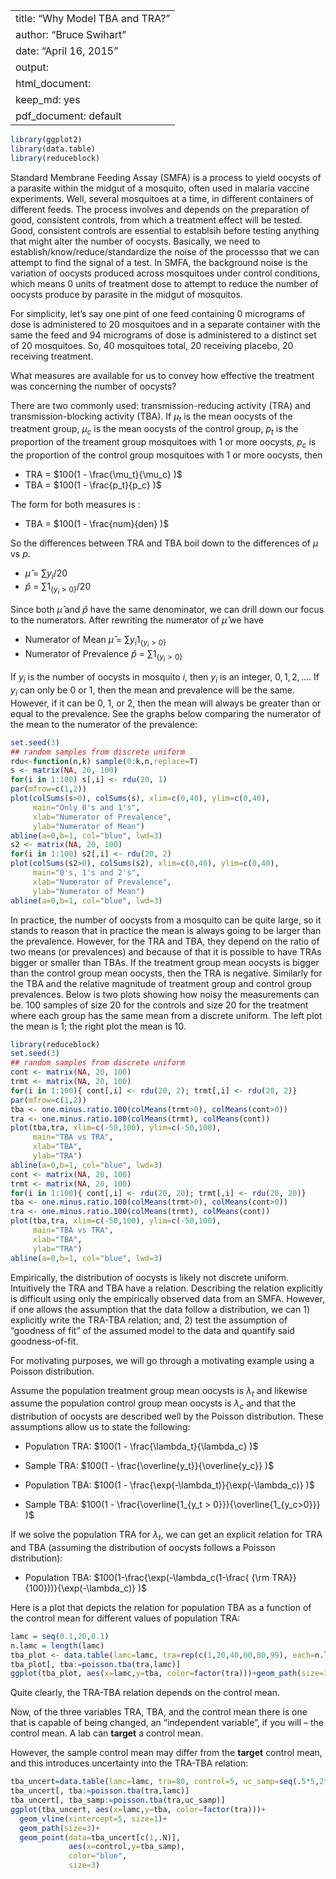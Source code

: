 
---
title: "Why Model TBA and TRA?"
author: "Bruce Swihart"
date: "April 16, 2015"
output:
  html_document:
    keep_md: yes
  pdf_document: default
---


```r
library(ggplot2)
library(data.table)
library(reduceblock)
```
Standard Membrane Feeding Assay (SMFA) is a process to yield oocysts of a parasite within the midgut of a mosquito, often used in malaria vaccine experiments.  Well, several mosquitoes at a time, in different containers of different feeds.  The process involves and depends on the preparation of good, consistent controls, from which a treatment effect will be tested.  Good, consistent controls are essential to establsih before testing anything that might alter the number of oocysts.  Basically, we need to establish/know/reduce/standardize the noise of the processso that we can attempt to find the signal of a test.  In SMFA, the background noise is the variation of oocysts produced across mosquitoes under control conditions, which means 0 units of treatment dose to attempt to reduce the number of oocysts produce by parasite in the midgut of mosquitos.

For simplicity, let's say one pint of one feed containing 0 micrograms of dose is administered to 20 mosquitoes and in a separate container with the same the feed and 94 micrograms of dose is administered to a distinct set of 20 mosquitoes. So, 40 mosquitoes total, 20 receiving placebo, 20 receiving treatment.

What measures are available for us to convey how effective the treatment was concerning the number of oocysts?

There are two commonly used:  transmission-reducing activity (TRA) and  transmission-blocking activity (TBA).  If $\mu_t$ is the mean oocysts of the treatment group, $\mu_c$ is the mean oocysts of the control group, $p_t$ is the proportion of the treament group mosquitoes with 1 or more oocysts, $p_c$ is the proportion of the control group mosquitoes with 1 or more oocysts, then

  * TRA = $100(1 - \frac{\mu_t}{\mu_c} )$
  * TBA = $100(1 - \frac{p_t}{p_c} )$

The form for both measures is :

  * TBA = $100(1 - \frac{num}{den} )$
  
So the differences between TRA and TBA boil down to the differences of $\mu$ vs $p$.  

  * $\hat{\mu}$ = $\sum y_i / 20$
  * $\hat{p}$   = $\sum 1_{\{y_i > 0\}} / 20$
  
Since both $\hat{\mu}$ and $\hat{p}$ have the same denominator, we can drill down our focus to the numerators.  After rewriting the numerator of $\hat{\mu}$ we have

  * Numerator of Mean $\hat{\mu}$ = $\sum y_i 1_{\{y_i > 0\}}$
  * Numerator of Prevalence $\hat{p}$   = $\sum 1_{\{y_i > 0\}}$

  
If $y_i$ is the number of oocysts in mosquito $i$, then $y_i$ is an integer, $0, 1, 2, \dots$.  If $y_i$ can only be $0$ or $1$, then the mean and prevalence will be the same.  However, if it can be $0$, $1$, or $2$, then the mean will always be greater than or equal to the prevalence.  See the graphs below comparing the numerator of the mean to the numerator of the prevalence: 


```r
set.seed(3)
## random samples from discrete uniform
rdu<-function(n,k) sample(0:k,n,replace=T)
s <- matrix(NA, 20, 100)
for(i in 1:100) s[,i] <- rdu(20, 1)
par(mfrow=c(1,2))
plot(colSums(s>0), colSums(s), xlim=c(0,40), ylim=c(0,40),
     main="Only 0's and 1's",
     xlab="Numerator of Prevalence",
     ylab="Numerator of Mean")
abline(a=0,b=1, col="blue", lwd=3)
s2 <- matrix(NA, 20, 100)
for(i in 1:100) s2[,i] <- rdu(20, 2)
plot(colSums(s2>0), colSums(s2), xlim=c(0,40), ylim=c(0,40),
     main="0's, 1's and 2's",
     xlab="Numerator of Prevalence",
     ylab="Numerator of Mean")
abline(a=0,b=1, col="blue", lwd=3)
```

In practice, the number of oocysts from a mosquito can be quite large, so it stands to reason that in practice the mean is always going to be larger than the prevalence.  However, for the TRA and TBA, they depend on the ratio of two means (or prevalences) and because of that it is possible to have TRAs bigger or smaller than TBAs.  If the treatment group mean oocysts is bigger than the control group mean oocysts, then the TRA is negative.  Similarly for the TBA and the relative magnitude of treatment group and control group prevalences.  Below is two plots showing how noisy the measurements can be.  100 samples of size 20 for the controls and size 20 for the treatment where each group has the same mean from a discrete uniform.  The left plot the mean is 1; the right plot the mean is 10.


```r
library(reduceblock)
set.seed(3)
## random samples from discrete uniform
cont <- matrix(NA, 20, 100)
trmt <- matrix(NA, 20, 100)
for(i in 1:100){ cont[,i] <- rdu(20, 2); trmt[,i] <- rdu(20, 2)}  
par(mfrow=c(1,2))
tba <- one.minus.ratio.100(colMeans(trmt>0), colMeans(cont>0))
tra <- one.minus.ratio.100(colMeans(trmt), colMeans(cont))
plot(tba,tra, xlim=c(-50,100), ylim=c(-50,100),
     main="TBA vs TRA",
     xlab="TBA",
     ylab="TRA")
abline(a=0,b=1, col="blue", lwd=3)
cont <- matrix(NA, 20, 100)
trmt <- matrix(NA, 20, 100)
for(i in 1:100){ cont[,i] <- rdu(20, 20); trmt[,i] <- rdu(20, 20)}  
tba <- one.minus.ratio.100(colMeans(trmt>0), colMeans(cont>0))
tra <- one.minus.ratio.100(colMeans(trmt), colMeans(cont))
plot(tba,tra, xlim=c(-50,100), ylim=c(-50,100),
     main="TBA vs TRA",
     xlab="TBA",
     ylab="TRA")
abline(a=0,b=1, col="blue", lwd=3)
```


Empirically, the distribution of oocysts is likely not discrete uniform.  Intuitively the TRA and TBA have a relation.  Describing the relation explicitly is difficult using only the empirically observed data from an SMFA.  However, if one allows the assumption that the data follow a distribution, we can 1) explicitly write the TRA-TBA relation; and, 2) test the assumption of "goodness of fit" of the assumed model to the data and quantify said goodness-of-fit.


For motivating purposes, we will go through a motivating example using a Poisson distribution.  

Assume the population treatment group mean oocysts is $\lambda_t$ and likewise assume the population control group mean oocysts is $\lambda_c$ and that the distribution of oocysts are described well by the Poisson distribution.  These assumptions allow us to state the following:

  *  Population TRA: $100(1 - \frac{\lambda_t}{\lambda_c} )$
  *  Sample TRA:     $100(1 - \frac{\overline{y_t}}{\overline{y_c}} )$

  *  Population TBA: $100(1 - \frac{\exp(-\lambda_t)}{\exp(-\lambda_c)} )$
  *  Sample TBA:     $100(1 - \frac{\overline{1_{y_t > 0}}}{\overline{1_{y_c>0}}} )$


If we solve the population TRA for $\lambda_t$, we can get an explicit relation for TRA and TBA (assuming the distribution of oocysts follows a Poisson distribution):

*  Population TBA: $100(1-\frac{\exp(-\lambda_c(1-\frac{ {\rm TRA}}{100}))}{\exp(-\lambda_c)} )$

Here is a plot that depicts the relation for population TBA as a function of the control mean for different values of population TRA:

```r
lamc = seq(0.1,20,0.1)
n.lamc = length(lamc)
tba_plot <- data.table(lamc=lamc, tra=rep(c(1,20,40,60,80,99), each=n.lamc))
tba_plot[, tba:=poisson.tba(tra,lamc)]
ggplot(tba_plot, aes(x=lamc,y=tba, color=factor(tra)))+geom_path(size=3)
```

Quite clearly, the TRA-TBA relation depends on the control mean.


Now, of the three variables TRA, TBA, and the control mean there is one that is capable of being changed, an "independent variable", if you will -- the control mean.  A lab can **target** a control mean.

However, the sample control mean may differ from the **target** control mean, and this introduces uncertainty into the TRA-TBA relation:

```r
tba_uncert=data.table(lamc=lamc, tra=80, control=5, uc_samp=seq(.5*5,2*5,length=n.lamc))
tba_uncert[, tba:=poisson.tba(tra,lamc)]
tba_uncert[, tba_samp:=poisson.tba(tra,uc_samp)]
ggplot(tba_uncert, aes(x=lamc,y=tba, color=factor(tra)))+
  geom_vline(xintercept=5, size=1)+
  geom_path(size=3)+
  geom_point(data=tba_uncert[c(1,.N)],
             aes(x=control,y=tba_samp), 
             color="blue", 
             size=3) 
```

